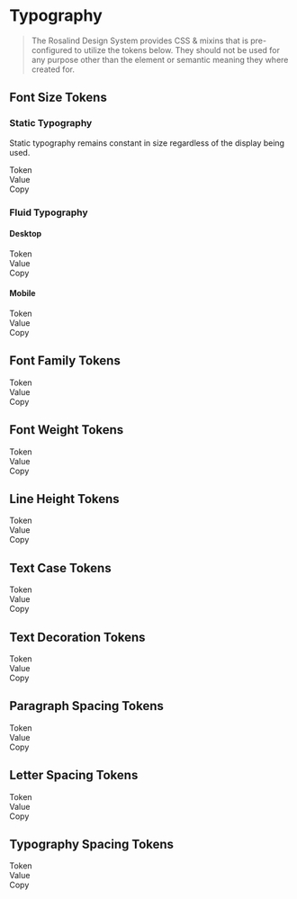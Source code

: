 
<Meta title="Docs/Developers/Tokens/Typography"/>

# Typography

> The Rosalind Design System provides CSS & mixins that is pre-configured to utilize the tokens below. They should not be used for any purpose other than the element or semantic meaning they where created for.

## Font Size Tokens

### Static Typography

Static typography remains constant in size regardless of the display being used.

<div className="table token margin-top">
  <div>
    <div>Token</div>
    <div>Value</div>
    <div>Copy</div>
  </div>
  <TokenList tokens={theme.semantic['font-size'].body} prefix="--ros-semantic-font-size-body"></TokenList>
  <TokenRow k="caption" value={theme.semantic['font-size'].caption} prefix="--ros-semantic-font-size-caption"></TokenRow>
  <TokenRow k="caption" value={theme.semantic['font-size'].caption} prefix="--ros-semantic-font-size-source-code"></TokenRow>
</div>

### Fluid Typography

#### Desktop
<div className="table token margin-top">
  <div>
    <div>Token</div>
    <div>Value</div>
    <div>Copy</div>
  </div>
  <TokenList tokens={theme.semantic['font-size'].desktop} prefix="--ros-semantic-font-size-desktop"></TokenList>
</div>

#### Mobile
<div className="table token margin-top">
  <div>
    <div>Token</div>
    <div>Value</div>
    <div>Copy</div>
  </div>
  <TokenList tokens={theme.semantic['font-size'].mobile} prefix="--ros-semantic-font-size-mobile"></TokenList>
</div>

## Font Family Tokens

<div className="table token margin-top">
  <div>
    <div>Token</div>
    <div>Value</div>
    <div>Copy</div>
  </div>
  <TokenList tokens={theme.semantic['font-family']} prefix="--ros-semantic-font-family"></TokenList>
</div>

## Font Weight Tokens

<div className="table token margin-top">
  <div>
    <div>Token</div>
    <div>Value</div>
    <div>Copy</div>
  </div>
  <TokenList tokens={theme.semantic['font-weight']} prefix="--ros-semantic-font-weight"></TokenList>
</div>

## Line Height Tokens

<div className="table token margin-top">
  <div>
    <div>Token</div>
    <div>Value</div>
    <div>Copy</div>
  </div>
  <TokenList tokens={theme.semantic['line-height']} prefix="--ros-semantic-line-height"></TokenList>
</div>

## Text Case Tokens

<div className="table token margin-top">
  <div>
    <div>Token</div>
    <div>Value</div>
    <div>Copy</div>
  </div>
  <TokenList tokens={theme.semantic['text-case']} prefix="--ros-semantic-text-case"></TokenList>
</div>

## Text Decoration Tokens

<div className="table token margin-top">
  <div>
    <div>Token</div>
    <div>Value</div>
    <div>Copy</div>
  </div>
  <TokenList tokens={theme.semantic['text-decoration']} prefix="--ros-semantic-text-decoration"></TokenList>
</div>

## Paragraph Spacing Tokens

<div className="table token margin-top">
  <div>
    <div>Token</div>
    <div>Value</div>
    <div>Copy</div>
  </div>
  <TokenList tokens={theme.semantic['paragraph-spacing']} prefix="--ros-semantic-paragraph-spacing"></TokenList>
</div>

## Letter Spacing Tokens

<div className="table token margin-top">
  <div>
    <div>Token</div>
    <div>Value</div>
    <div>Copy</div>
  </div>
  <TokenList tokens={theme.semantic['letter-spacing']} prefix="--ros-semantic-letter-spacing"></TokenList>
</div>

## Typography Spacing Tokens

<div className="table token margin-top">
  <div>
    <div>Token</div>
    <div>Value</div>
    <div>Copy</div>
  </div>
  <TokenList tokens={theme.semantic.spacing.typography} prefix="--ros-semantic-spacing-typography"></TokenList>
</div>